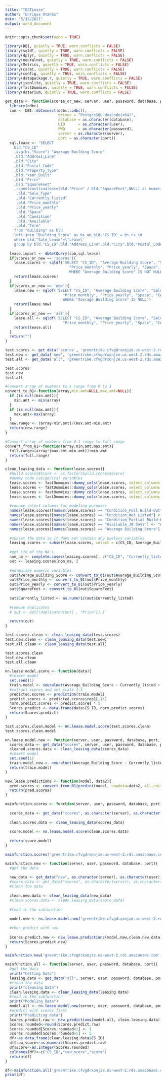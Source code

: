 ---
title: "TESTLease"
author: "Enrique Otanez"
date: "5/12/2021"
output: word_document
---

```{r setup, include=FALSE}
knitr::opts_chunk$set(echo = TRUE)
```

```{r}
library(DBI, quietly = TRUE, warn.conflicts = FALSE)
library(sqldf, quietly = TRUE, warn.conflicts = FALSE)
library(dplyr, quietly = TRUE, warn.conflicts = FALSE)
library(neuralnet, quietly = TRUE, warn.conflicts = FALSE)
library(Metrics, quietly = TRUE, warn.conflicts = FALSE)
library(caret, quietly = TRUE, warn.conflicts = FALSE)
library(config, quietly = TRUE, warn.conflicts = FALSE)
library(datapackage.r, quietly = TRUE, warn.conflicts = FALSE)
library(jsonlite, quietly = TRUE, warn.conflicts = FALSE)
library(fastDummies, quietly = TRUE, warn.conflicts = FALSE)
library(datarium, quietly = TRUE, warn.conflicts = FALSE)
```

```{r}
get_data <- function(scores_or_new, server, user, password, database, port){
  library(odbc)
  con <- DBI::dbConnect(odbc::odbc(),
                        driver = "PostgreSQL Unicode(x64)",
                        database = as.character(database),
                        UID      = as.character(user),
                        PWD      = as.character(password),
                        server = as.character(server),
                        port = as.character(port))
  sql.lease <- 'SELECT
    bld."CS_ID"
    ,avg(bs."Score") "Average Building Score"
    ,bld."Address_Line"
    ,bld."City"
    ,bld."Postal_Code"
    ,bld."Property_Type"
    ,bld."Year_Built"
    ,bld."Price"
    ,bld."SquareFeet"
    ,round(cast(coalesce(bld."Price" / bld."SquareFeet",NULL) as numeric),0) "$ per sq ft"
     ,bld."Sale_Type"
     ,bld."Currently_listed"
     ,bld."Price_monthly"
     ,bld."Price_yearly"
     ,bld."Space"
     ,bld."Condition"
     ,bld."Available"
     ,bld."Term"
    from "Building" as bld
    left join "Building_Score" as bs on bld."CS_ID" = bs.cs_id
    where bld."Sale_Lease"=\'Lease\'
    group by bld."CS_ID",bld."Address_Line",bld."City",bld."Postal_Code",bld."Property_Type",bld."Price",bld."Year_Built",bld."SquareFeet",bld."Sale_Type"'
  
  lease.import <- dbGetQuery(con,sql.lease)
  if(scores_or_new == 'scores'){
    lease.scores <- sqldf('SELECT "CS_ID", "Average Building Score", "Sale_Lease", "City", "Property_Type", "SquareFeet", "Currently_listed", 
                             "Price_monthly", "Price_yearly", "Space", "Condition", "Available", "Term" FROM "lease.import"
                             WHERE "Average Building Score" IS NOT NULL')
    return(lease.scores)
  }
  if(scores_or_new == 'new'){
    lease.new <- sqldf('SELECT "CS_ID", "Average Building Score", "Sale_Lease", "City", "Property_Type", "SquareFeet", "Currently_listed", 
                          "Price_monthly", "Price_yearly", "Space", "Condition", "Available", "Term" FROM "lease.import" 
                          WHERE "Average Building Score" IS NULL') 
    return(lease.new)
  }
  if(scores_or_new == 'all'){
    lease.all <- sqldf('SELECT "CS_ID", "Average Building Score", "Sale_Lease", "City", "Property_Type", "SquareFeet", "Currently_listed", 
                          "Price_monthly", "Price_yearly", "Space", "Condition", "Available", "Term" FROM "lease.import"') 
    return(lease.all)
  }
  return("")
}

test.scores <- get_data('scores', 'greentrike.cfvgdrxonjze.us-west-2.rds.amazonaws.com', 'xxx', 'xxx', 'TEST', 5432)
test.new <- get_data('new', 'greentrike.cfvgdrxonjze.us-west-2.rds.amazonaws.com', 'xxx', 'xxx', 'TEST', 5432)
test.all <- get_data('all', 'greentrike.cfvgdrxonjze.us-west-2.rds.amazonaws.com', 'xxx', 'xxx', 'TEST', 5432)

test.scores
test.new
test.all
```
```{r}
#Convert array of numbers to a range from 0 to 1
convert_to_01<-function(array,min.amt=NULL,max.amt=NULL){
  if (is.null(min.amt)){
    min.amt <- min(array)
  }
  if (is.null(max.amt)){
    max.amt<-max(array)
  }
  new.range <- (array-min.amt)/(max.amt-min.amt)
  return(new.range)
}

#Convert array of numbers from 0-1 range to full range
convert_from_01<-function(array,min.amt,max.amt){
  full.range=(array*(max.amt-min.amt))+min.amt
  return(full.range)
}
```


```{r}
clean_leasing_data <- function(lease.scores){
  #build.scores$Score <- as.factor(build.scores$Score)
  #dummy code catigorical variables
  lease.scores <- fastDummies::dummy_cols(lease.scores, select_columns = "City")
  lease.scores <- fastDummies::dummy_cols(lease.scores, select_columns = "Property_Type")
  lease.scores <- fastDummies::dummy_cols(lease.scores, select_columns = "Condition")
  lease.scores <- fastDummies::dummy_cols(lease.scores, select_columns = "Available")
  
  #rename select columns for modeling purposes
  names(lease.scores)[names(lease.scores) == "Condition_Full Build-Out"] <- "Condition_Full_Build_Out"
  names(lease.scores)[names(lease.scores) == "Condition_Not Listed"] <- "Condition_Not_Listed"
  names(lease.scores)[names(lease.scores) == "Condition_Partial Build-Out"] <- "Condition_Partial_Build_Out"
  names(lease.scores)[names(lease.scores) == "Available_30 Days"] <- "Available_30_Days"
  names(lease.scores)[names(lease.scores) == "Average Building Score"] <- "Average_Building_Score"
  
  #subset the data so it does not contain any useless variables
  leasing.scores <- subset(lease.scores, select = c(CS_ID, Average_Building_Score, Currently_listed, Price_monthly, Price_yearly, SquareFeet, City_Puyallup,                                                           City_Tacoma, Property_Type_Industrial, Property_Type_Office, Condition_Full_Build_Out, Condition_Not_Listed,                                                      Condition_Partial_Build_Out, Available_30_Days, Available_Now))
  
  #get rid of the NA's
  non_na <- complete.cases(leasing.scores[, c("CS_ID", "Currently_listed", "Price_monthly", "Price_yearly", "SquareFeet", "City_Puyallup",                                                                      "City_Tacoma", "Property_Type_Industrial", "Property_Type_Office", "Condition_Full_Build_Out",                                                                    "Condition_Not_Listed", "Condition_Partial_Build_Out", "Available_30_Days", "Available_Now")])
  out <- leasing.scores[non_na, ]
  
  #normalize numeric variables
  out$Average_Building_Score <- convert_to_01(out$Average_Building_Score)
  out$Price_monthly <- convert_to_01(out$Price_monthly)
  out$Price_yearly <- convert_to_01(out$Price_yearly)
  out$SquareFeet <- convert_to_01(out$SquareFeet)
  
  out$Currently_listed <- as.numeric(out$Currently_listed)
  
  #remove duplicates
  # out <- out[!duplicated(out[ , "Price"]),]
  
  return(out)
}

test.scores.clean <- clean_leasing_data(test.scores)
test.new.clean <- clean_leasing_data(test.new)
test.all.clean <- clean_leasing_data(test.all)

test.scores.clean
test.new.clean
test.all.clean
```

```{r}
nn.lease.model.score <- function(data){
  #insert model
  set.seed(1)
  train.model <- neuralnet(Average_Building_Score ~ Currently_listed + Price_monthly + Price_yearly + SquareFeet + City_Puyallup + City_Tacoma +                    Property_Type_Industrial + Property_Type_Office + Condition_Full_Build_Out + Condition_Not_Listed + Condition_Partial_Build_Out + Available_30_Days +             Available_Now, data = data, linear.output = F, hidden = c(5,1))
  #extract scores and set scale 1-5
  predicted.scores <- prediction(train.model)
  predict.scores <- predicted.scores$rep1[,14]
  norm.predict.scores <- predict.scores * 5
  Scores.predict <- data.frame(data$CS_ID, norm.predict.scores)
  return(Scores.predict)
}

test.scores.clean.model <- nn.lease.model.score(test.scores.clean)
test.scores.clean.model
```

```{r}
nn.lease.model.new <- function(server, user, password, database, port, data){
  scores_data <- get_data("scores", server, user, password, database, port)
  cleaned.scores.data <- clean_leasing_data(scores_data)
  #insert model
  set.seed(1)
  train.model.new <- neuralnet(Average_Building_Score ~ Currently_listed + Price_monthly + Price_yearly + SquareFeet + City_Puyallup + City_Tacoma +                    Property_Type_Industrial + Property_Type_Office + Condition_Full_Build_Out + Condition_Not_Listed + Condition_Partial_Build_Out + Available_30_Days +             Available_Now, data = cleaned.scores.data, linear.output = F, hidden = c(5,1))
  return(train.model)
}
```

```{r}
new.lease.predictions <- function(model, data2){
  pred.scores <- convert_from_01(predict(model, newdata=data2, all.units = FALSE),1,5)
  return(pred.scores)
}
```

```{r}
mainfunction.scores <- function(server, user, password, database, port){
  
  scores_data <- get_data("scores", as.character(server), as.character(user), as.character(password), as.character(database), port)
  
  clean.scores.data <- clean_leasing_data(scores_data)
  
  score.model <- nn.lease.model.score(clean.scores.data)
  
  return(score.model)
}

mainfunction.scores('greentrike.cfvgdrxonjze.us-west-2.rds.amazonaws.com', 'xxx', 'xxx', 'TEST', 5432)
```

```{r}
mainfunction.new <- function(server, user, password, database, port){
  #get the data
  
  new_data <- get_data("new", as.character(server), as.character(user), as.character(password), as.character(database), port)
  #score_data <- get_data("scores", as.character(server), as.character(user), as.character(password), as.character(database), port)
  #clean the data
  
  clean.new.data <- clean_leasing_data(new_data)
  #clean.scores.data <- clean_leasing_data(score_data)
  
  #load in the subfunction
  
  model.new <- nn.lease.model.new('greentrike.cfvgdrxonjze.us-west-2.rds.amazonaws.com', 'xxx', 'xxx', 'TEST', 5432)
  
  #then predict with new
  
  Scores.predict.new <- new.lease.predictions(model.new,clean.new.data)
  return(Scores.predict.new)
}

mainfunction.new('greentrike.cfvgdrxonjze.us-west-2.rds.amazonaws.com', 'xxx', 'xxx', 'TEST', 5432)
```

```{r}
mainfunction.all <- function(server, user, password, database, port){
  #get the data
  print("Getting Data")
  leasing.data <- get_data("all", server, user, password, database, port)
  #clean the data
  print("cleaning Data")
  clean.leasing.data <- clean_leasing_data(leasing.data)
  #load in the subfunction
  print("Modeling Data")
  model.all <- nn.lease.model.new(server, user, password, database, port)
  #predict with scores first
  print("Predicting data")
  Scores.predict.raw <- new.predictions(model.all, clean.leasing.data)
  Scores.rounded<-round(Scores.predict.raw)
  Scores.rounded[Scores.rounded<1] <- 1
  Scores.rounded[Scores.rounded>5] <- 5
  df<-as.data.frame(clean.leasing.data$CS_ID)
  df$raw_score<-as.numeric(Scores.predict.raw)
  df$score<-as.integer(Scores.rounded)
  colnames(df)<-c("CS_ID","raw_score","score")
  return(df)
}

df<-mainfunction.all('greentrike.cfvgdrxonjze.us-west-2.rds.amazonaws.com', 'xxx', 'xxx', 'TEST', 5432)
print(df)
```